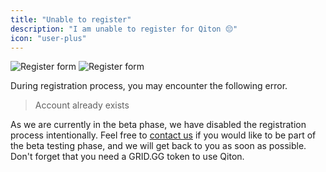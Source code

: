 ```yaml
---
title: "Unable to register"
description: "I am unable to register for Qiton 😔"
icon: "user-plus"
---
```


<Frame>
    <img
        className="block dark:hidden"
        src="./images/register/form.png"
        alt="Register form"
    />
    <img
        className="hidden dark:block"
        src="./images/register/form.png"
        alt="Register form"
    />
</Frame>

During registration process, you may encounter the following error.
> Account already exists

As we are currently in the beta phase, we have disabled the registration process intentionally.
Feel free to [contact us](/miscellaneous/support) if you would like to be part of the beta testing phase, and we will
get back to you as soon as possible.
Don't forget that you need a GRID.GG token to use Qiton.

